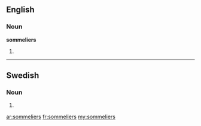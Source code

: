 ==English==

===Noun===
'''sommeliers'''

# {{plural of|[[sommelier]]}}


----

==Swedish==

===Noun===
{{head|sv|noun form}}

# {{sv-noun-form-indef-gen|sommelier}}

[[ar:sommeliers]]
[[fr:sommeliers]]
[[my:sommeliers]]